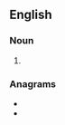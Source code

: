 ==English==

===Noun===
{{head|en|noun plural form}}

# {{plural of|redoubt|lang=en}}

===Anagrams===
* {{l|en|doubters}}
* {{l|en|obtrudes}}